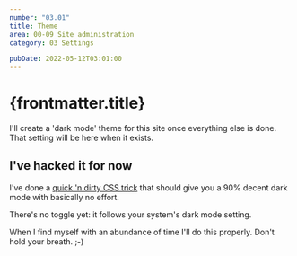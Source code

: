 ```yaml
---
number: "03.01"
title: Theme
area: 00-09 Site administration
category: 03 Settings

pubDate: 2022-05-12T03:01:00
---
```


# {frontmatter.title}

I'll create a 'dark mode' theme for this site once everything else is done. That setting will be here when it exists.

## I've hacked it for now

I've done a [quick 'n dirty CSS trick](https://dev.to/pqina/poor-man-s-dark-mode-using-css-filter-211n) that should give you a 90% decent dark mode with basically no effort.

There's no toggle yet: it follows your system's dark mode setting.

When I find myself with an abundance of time I'll do this properly. Don't hold your breath. ;-)
